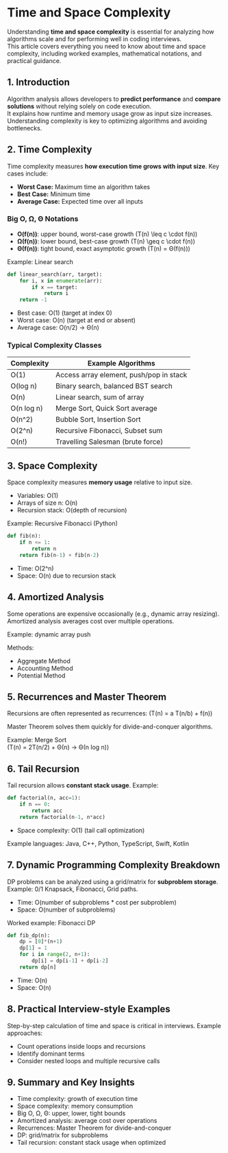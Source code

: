# Time and Space Complexity

Understanding **time and space complexity** is essential for analyzing how algorithms scale and for performing well in coding interviews.  
This article covers everything you need to know about time and space complexity, including worked examples, mathematical notations, and practical guidance.

<ComplexityChart />

## 1. Introduction

Algorithm analysis allows developers to **predict performance** and **compare solutions** without relying solely on code execution.  
It explains how runtime and memory usage grow as input size increases. Understanding complexity is key to optimizing algorithms and avoiding bottlenecks.

## 2. Time Complexity

Time complexity measures **how execution time grows with input size**. Key cases include:

- **Worst Case:** Maximum time an algorithm takes
- **Best Case:** Minimum time
- **Average Case:** Expected time over all inputs

### Big O, Ω, Θ Notations

- **O(f(n))**: upper bound, worst-case growth \(T(n) \leq c \cdot f(n)\)
- **Ω(f(n))**: lower bound, best-case growth \(T(n) \geq c \cdot f(n)\)
- **Θ(f(n))**: tight bound, exact asymptotic growth \(T(n) = Θ(f(n))\)

Example: Linear search
```python
def linear_search(arr, target):
    for i, x in enumerate(arr):
        if x == target:
            return i
    return -1
```
- Best case: O(1) (target at index 0)  
- Worst case: O(n) (target at end or absent)  
- Average case: O(n/2) → Θ(n)

### Typical Complexity Classes

| Complexity | Example Algorithms |
|------------|------------------|
| O(1) | Access array element, push/pop in stack |
| O(log n) | Binary search, balanced BST search |
| O(n) | Linear search, sum of array |
| O(n log n) | Merge Sort, Quick Sort average |
| O(n^2) | Bubble Sort, Insertion Sort |
| O(2^n) | Recursive Fibonacci, Subset sum |
| O(n!) | Travelling Salesman (brute force) |

<ComplexityChart />

## 3. Space Complexity

Space complexity measures **memory usage** relative to input size.

- Variables: O(1)  
- Arrays of size n: O(n)  
- Recursion stack: O(depth of recursion)  

Example: Recursive Fibonacci (Python)
```python
def fib(n):
    if n <= 1:
        return n
    return fib(n-1) + fib(n-2)
```
- Time: O(2^n)  
- Space: O(n) due to recursion stack

## 4. Amortized Analysis

Some operations are expensive occasionally (e.g., dynamic array resizing).  
Amortized analysis averages cost over multiple operations.

Example: dynamic array push
<DynamicArrayVisualizer />

Methods:
- Aggregate Method
- Accounting Method
- Potential Method

## 5. Recurrences and Master Theorem

Recursions are often represented as recurrences: \(T(n) = a T(n/b) + f(n)\)  

Master Theorem solves them quickly for divide-and-conquer algorithms.

Example: Merge Sort  
\(T(n) = 2T(n/2) + Θ(n) → Θ(n log n)\)

<RecurrenceTree />

## 6. Tail Recursion

Tail recursion allows **constant stack usage**. Example:

```python
def factorial(n, acc=1):
    if n == 0:
        return acc
    return factorial(n-1, n*acc)
```
- Space complexity: O(1) (tail call optimization)  

Example languages: Java, C++, Python, TypeScript, Swift, Kotlin

## 7. Dynamic Programming Complexity Breakdown

DP problems can be analyzed using a grid/matrix for **subproblem storage**. Example: 0/1 Knapsack, Fibonacci, Grid paths.

<DPGrid />

- Time: O(number of subproblems * cost per subproblem)  
- Space: O(number of subproblems)  

Worked example: Fibonacci DP
```python
def fib_dp(n):
    dp = [0]*(n+1)
    dp[1] = 1
    for i in range(2, n+1):
        dp[i] = dp[i-1] + dp[i-2]
    return dp[n]
```
- Time: O(n)  
- Space: O(n)

## 8. Practical Interview-style Examples

Step-by-step calculation of time and space is critical in interviews. Example approaches:
- Count operations inside loops and recursions
- Identify dominant terms
- Consider nested loops and multiple recursive calls

<StepByStepAnalysis />

## 9. Summary and Key Insights

- Time complexity: growth of execution time  
- Space complexity: memory consumption  
- Big O, Ω, Θ: upper, lower, tight bounds  
- Amortized analysis: average cost over operations  
- Recurrences: Master Theorem for divide-and-conquer  
- DP: grid/matrix for subproblems  
- Tail recursion: constant stack usage when optimized  
